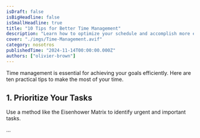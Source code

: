 ```yaml
---
isDraft: false
isBigHeadline: false
isSmallHeadline: true
title: "10 Tips for Better Time Management"
description: "Learn how to optimize your schedule and accomplish more each day."
cover: "./imgs/Time-Management.avif"
category: nosotros
publishedTime: "2024-11-14T00:00:00.000Z"
authors: ["olivier-brown"]
---
```


Time management is essential for achieving your goals efficiently. Here are ten practical tips to make the most of your time.

## 1. Prioritize Your Tasks

Use a method like the Eisenhower Matrix to identify urgent and important tasks.

...
